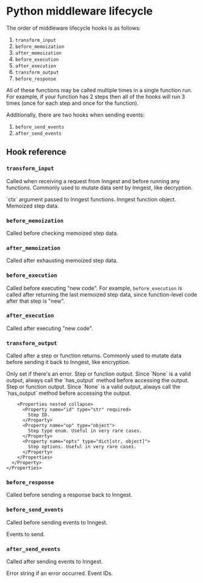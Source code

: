 
# Python middleware lifecycle

The order of middleware lifecycle hooks is as follows:
1. `transform_input`
2. `before_memoization`
3. `after_memoization`
4. `before_execution`
5. `after_execution`
6. `transform_output`
7. `before_response`

All of these functions may be called multiple times in a single function run. For example, if your function has 2 steps then all of the hooks will run 3 times (once for each step and once for the function).

Additionally, there are two hooks when sending events:
1. `before_send_events`
2. `after_send_events`

## Hook reference

### `transform_input`

Called when receiving a request from Inngest and before running any functions. Commonly used to mutate data sent by Inngest, like decryption.

<Properties name="Arguments" nested>
  <Property name="ctx" type="Context" required>
    `ctx` argument passed to Inngest functions.
  </Property>
  <Property name="function" type="Function" required>
    Inngest function object.
  </Property>
  <Property name="steps" type="StepMemos" required>
    Memoized step data.
  </Property>
</Properties>

### `before_memoization`

Called before checking memoized step data.

### `after_memoization`

Called after exhausting memoized step data.

### `before_execution`

Called before executing "new code". For example, `before_execution` is called after returning the last memoized step data, since function-level code after that step is "new".

### `after_execution`

Called after executing "new code".

### `transform_output`

Called after a step or function returns. Commonly used to mutate data before sending it back to Inngest, like encryption.

<Properties name="Arguments" nested>
  <Property name="result" type="TransformOutputResult" required>
    <Properties nested collapse>
      <Property name="error" type="Exception">
        Only set if there's an error.
      </Property>
      <Property name="output" type="object">
        Step or function output. Since `None` is a valid output, always call the `has_output` method before accessing the output.
      </Property>
      <Property name="step" type="TransformOutputStepInfo">
        Step or function output. Since `None` is a valid output, always call the `has_output` method before accessing the output.

        <Properties nested collapse>
          <Property name="id" type="str" required>
            Step ID.
          </Property>
          <Property name="op" type="object">
            Step type enum. Useful in very rare cases.
          </Property>
          <Property name="opts" type="dict[str, object]">
            Step options. Useful in very rare cases.
          </Property>
        </Properties>
      </Property>
    </Properties>
  </Property>
</Properties>

### `before_response`

Called before sending a response back to Inngest.

### `before_send_events`

Called before sending events to Inngest.

<Properties name="Arguments" nested>
  <Property name="events" type="list[Event]" required>
    Events to send.
  </Property>
</Properties>

### `after_send_events`

Called after sending events to Inngest.

<Properties name="Arguments" nested>
  <Property name="result" type="SendEventsResult" required>
    <Properties nested collapse>
      <Property name="error" type="str">
        Error string if an error occurred.
      </Property>
      <Property name="ids" type="list[str]" required>
        Event IDs.
      </Property>
    </Properties>
  </Property>
</Properties>
